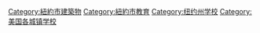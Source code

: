 
[[Category:紐約市建築物|Category:紐約市建築物]]
[[Category:紐約市教育|Category:紐約市教育]]
[[Category:纽约州学校|Category:纽约州学校]]
[[Category:美国各城镇学校|Category:美国各城镇学校]]